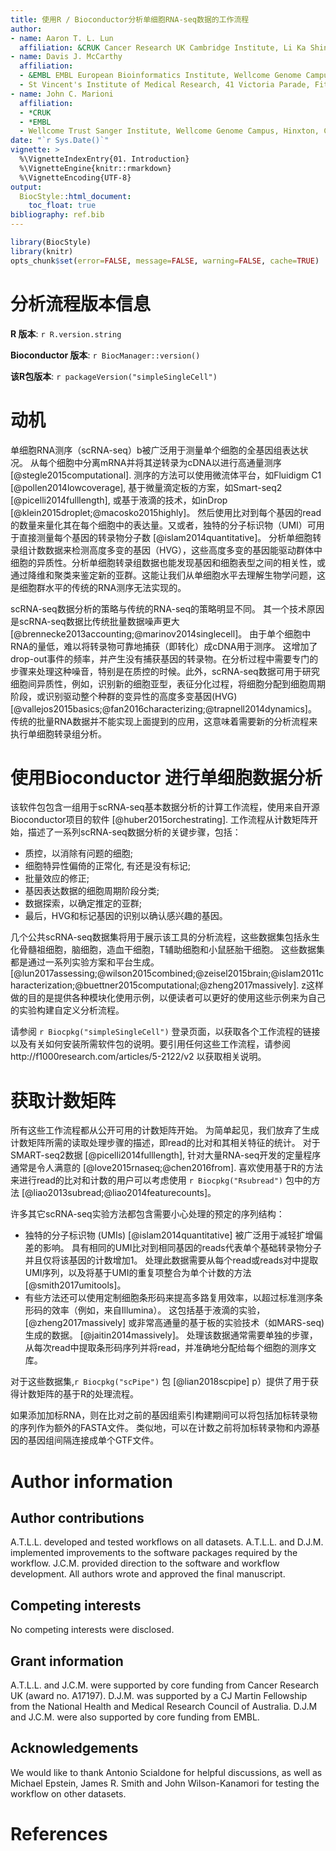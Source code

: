 ---
title: 使用R / Bioconductor分析单细胞RNA-seq数据的工作流程
author: 
- name: Aaron T. L. Lun
  affiliation: &CRUK Cancer Research UK Cambridge Institute, Li Ka Shing Centre, Robinson Way, Cambridge CB2 0RE, United Kingdom
- name: Davis J. McCarthy
  affiliation: 
  - &EMBL EMBL European Bioinformatics Institute, Wellcome Genome Campus, Hinxton, Cambridge CB10 1SD, United Kingdom
  - St Vincent's Institute of Medical Research, 41 Victoria Parade, Fitzroy, Victoria 3065, Australia
- name: John C. Marioni
  affiliation: 
  - *CRUK
  - *EMBL
  - Wellcome Trust Sanger Institute, Wellcome Genome Campus, Hinxton, Cambridge CB10 1SA, United Kingdom
date: "`r Sys.Date()`"
vignette: >
  %\VignetteIndexEntry{01. Introduction}
  %\VignetteEngine{knitr::rmarkdown}
  %\VignetteEncoding{UTF-8}    
output: 
  BiocStyle::html_document:
    toc_float: true
bibliography: ref.bib
---

```{r style, echo=FALSE, results='hide', message=FALSE, cache=FALSE}
library(BiocStyle)
library(knitr)
opts_chunk$set(error=FALSE, message=FALSE, warning=FALSE, cache=TRUE)
```

# 分析流程版本信息

**R 版本**: `r R.version.string`

**Bioconductor 版本**: `r BiocManager::version()`

**该R包版本**: `r packageVersion("simpleSingleCell")`

# 动机

单细胞RNA测序（scRNA-seq）b被广泛用于测量单个细胞的全基因组表达状况。
从每个细胞中分离mRNA并将其逆转录为cDNA以进行高通量测序 [@stegle2015computational].
测序的方法可以使用微流体平台，如Fluidigm C1 [@pollen2014lowcoverage], 基于微量滴定板的方案，如Smart-seq2  [@picelli2014fulllength], 或基于液滴的技术，如inDrop [@klein2015droplet;@macosko2015highly]。
然后使用比对到每个基因的read的数量来量化其在每个细胞中的表达量。又或者，独特的分子标识物（UMI）可用于直接测量每个基因的转录物分子数 [@islam2014quantitative]。
分析单细胞转录组计数数据来检测高度多变的基因（HVG），这些高度多变的基因能驱动群体中细胞的异质性。分析单细胞转录组数据也能发现基因和细胞表型之间的相关性，或通过降维和聚类来鉴定新的亚群。这能让我们从单细胞水平去理解生物学问题，这是细胞群水平的传统的RNA测序无法实现的。

scRNA-seq数据分析的策略与传统的RNA-seq的策略明显不同。
其一个技术原因是scRNA-seq数据比传统批量数据噪声更大 [@brennecke2013accounting;@marinov2014singlecell]。
由于单个细胞中RNA的量低，难以将转录物可靠地捕获（即转化）成cDNA用于测序。
这增加了drop-out事件的频率，并产生没有捕获基因的转录物。在分析过程中需要专门的步骤来处理这种噪音，特别是在质控的时候。此外，scRNA-seq数据可用于研究细胞间异质性，例如，识别新的细胞亚型，表征分化过程，将细胞分配到细胞周期阶段，或识别驱动整个种群的变异性的高度多变基因(HVG) [@vallejos2015basics;@fan2016characterizing;@trapnell2014dynamics]。
传统的批量RNA数据并不能实现上面提到的应用，这意味着需要新的分析流程来执行单细胞转录组分析。

# 使用Bioconductor 进行单细胞数据分析

该软件包包含一组用于scRNA-seq基本数据分析的计算工作流程，使用来自开源Bioconductor项目的软件 [@huber2015orchestrating].
工作流程从计数矩阵开始，描述了一系列scRNA-seq数据分析的关键步骤，包括：

- 质控，以消除有问题的细胞;
- 细胞特异性偏倚的正常化, 有还是没有标记; 
- 批量效应的修正; 
- 基因表达数据的细胞周期阶段分类; 
- 数据探索，以确定推定的亚群; 
- 最后，HVG和标记基因的识别以确认感兴趣的基因。

几个公共scRNA-seq数据集将用于展示该工具的分析流程，这些数据集包括永生化骨髓祖细胞，脑细胞，造血干细胞，T辅助细胞和小鼠胚胎干细胞。 这些数据集都是通过一系列实验方案和平台生成。 [@lun2017assessing;@wilson2015combined;@zeisel2015brain;@islam2011characterization;@buettner2015computational;@zheng2017massively].
z这样做的目的是提供各种模块化使用示例，以便读者可以更好的使用这些示例来为自己的实验构建自定义分析流程。

请参阅 `r Biocpkg("simpleSingleCell")` 登录页面，以获取各个工作流程的链接以及有关如何安装所需软件包的说明。要引用任何这些工作流程，请参阅 http://f1000research.com/articles/5-2122/v2 以获取相关说明。

# 获取计数矩阵

所有这些工作流程都从公开可用的计数矩阵开始。
为简单起见，我们放弃了生成计数矩阵所需的读取处理步骤的描述，即read的比对和其相关特征的统计。
对于SMART-seq2数据 [@picelli2014fulllength], 针对大量RNA-seq开发的定量程序通常是令人满意的 [@love2015rnaseq;@chen2016from].
喜欢使用基于R的方法来进行read的比对和计数的用户可以考虑使用 `r Biocpkg("Rsubread")` 包中的方法 [@liao2013subread;@liao2014featurecounts]。

许多其它scRNA-seq实验方法都包含需要小心处理的预定的序列结构：

- 独特的分子标识物 (UMIs) [@islam2014quantitative] 被广泛用于减轻扩增偏差的影响。
具有相同的UMI比对到相同基因的reads代表单个基础转录物分子并且仅将该基因的计数增加1。
处理此数据需要从每个read或reads对中提取UMI序列，以及将基于UMI的重复项整合为单个计数的方法 [@smith2017umitools]。
- 有些方法还可以使用定制细胞条形码来提高多路复用效率，以超过标准测序条形码的效率（例如，来自Illumina）。
这包括基于液滴的实验， [@zheng2017massively] 或非常高通量的基于板的实验技术（如MARS-seq)生成的数据。 [@jaitin2014massively]。
处理该数据通常需要单独的步骤，从每次read中提取条形码序列并将read，并准确地分配给每个细胞的测序文库。

对于这些数据集,`r Biocpkg("scPipe")` 包 [@lian2018scpipe] p）提供了用于获得计数矩阵的基于R的处理流程。

如果添加加标RNA，则在比对之前的基因组索引构建期间可以将包括加标转录物的序列作为额外的FASTA文件。
类似地，可以在计数之前将加标转录物和内源基因的基因组间隔连接成单个GTF文件。

# Author information

## Author contributions

A.T.L.L. developed and tested workflows on all datasets.
A.T.L.L. and D.J.M. implemented improvements to the software packages required by the workflow.
J.C.M. provided direction to the software and workflow development.
All authors wrote and approved the final manuscript.

## Competing interests

No competing interests were disclosed.

## Grant information

A.T.L.L. and J.C.M. were supported by core funding from Cancer Research UK (award no. A17197).
D.J.M. was supported by a CJ Martin Fellowship from the National Health and Medical Research Council of Australia.
D.J.M and J.C.M. were also supported by core funding from EMBL.

## Acknowledgements

We would like to thank Antonio Scialdone for helpful discussions, as well as Michael Epstein, James R. Smith and John Wilson-Kanamori for testing the workflow on other datasets.

# References

